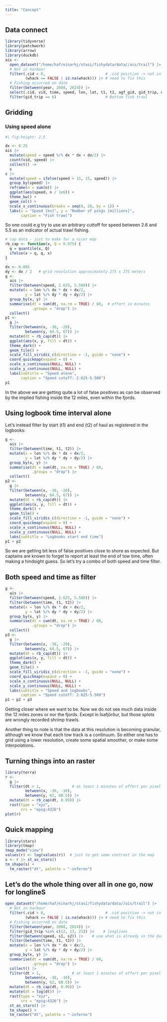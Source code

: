 ```yaml
---
title: "Concept"
---
```


## Data connect

```r
library(tidyverse)
library(patchwork)
library(arrow)
library(duckdb)
ais <- 
  open_dataset("/home/haf/einarhj/stasi/fishydata/data//ais/trail") |> 
  # Not in harbour
  filter(.cid > 0,                           # .cid positive -> not in harbour
         (whack == FALSE | is.na(whack))) |> # need to fix this
  # Fishing occurred on date
  filter(between(year, 2008, 2024)) |> 
  select(.cid, vid, time, speed, lon, lat, t1, t2, agf_gid, gid_trip, dd, dt) |> 
  filter(gid_trip == 6)                      # Bottom fish trawl
```

## Gridding

### Using speed alone

```r
#| fig-height: 2.5

dx <- 0.25
ais |> 
  mutate(speed = speed %/% dx * dx + dx/2) |> 
  count(vid, speed) |> 
  collect() ->
  s
s |> 
  mutate(speed = ifelse(speed > 15, 15, speed)) |> 
  group_by(speed) |> 
  reframe(n = sum(n)) |>
  ggplot(aes(speed, n / 1e6)) +
  theme_bw() +
  geom_col() +
  scale_x_continuous(breaks = seq(0, 20, by = 1)) +
  labs(x = "Speed [kn]", y = "Number of pings [millions]",
       caption = "Fish trawl")
```

So one could e.g try to use an arbitrary cuttoff for speed between 2.6 and 5.5 as an indicator of actual trawl fishing.

```r
# cap data - just to make for a nicer map
rb_cap <- function(x, Q = 0.975) {
  q = quantile(x, Q)
  ifelse(x > q, q, x)
}

dx <- 0.005
dy <- dx / 2   # grid resolution approximately 275 x 275 meters
g <- 
  ais |> 
  filter(between(speed, 2.625, 5.500)) |> 
  mutate(x = lon %/% dx * dx + dx/2,
         y = lat %/% dy * dy + dy/2) |> 
  group_by(x, y) |> 
  summarise(dt = sum(dt, na.rm = TRUE) / 60,  # effort in minutes
            .groups = "drop") |> 
  collect()
p1 <- 
  g |> 
  filter(between(x, -30, -20),
         between(y, 64.5, 67)) |> 
  mutate(dt = rb_cap(dt)) |> 
  ggplot(aes(x, y, fill = dt)) +
  theme_dark() +
  geom_tile() +
  scale_fill_viridis_c(direction = -1, guide = "none") +
  coord_quickmap(expand = 0) +
  scale_x_continuous(NULL, NULL) +
  scale_y_continuous(NULL, NULL) +
  labs(subtitle = "Speed alone",
       caption = "Speed cutoff: 2.625-5.500")
p1
```

In the above we are getting quite a lot of false positives as can be observed by the implied fishing inside the 12 miles, even within the fjords.

## Using logbook time interval alone

Let's instead filter by start (t1) and end (t2) of haul as registered in the logbooks:

```r
g <- 
  ais |> 
  filter(between(time, t1, t2)) |> 
  mutate(x = lon %/% dx * dx + dx/2,
         y = lat %/% dy * dy + dy/2) |> 
  group_by(x, y) |> 
  summarise(dt = sum(dt, na.rm = TRUE) / 60,
            .groups = "drop") |> 
  collect()
p2 <- 
  g |> 
  filter(between(x, -30, -20),
         between(y, 64.5, 67)) |> 
  mutate(dt = rb_cap(dt)) |> 
  ggplot(aes(x, y, fill = dt)) +
  theme_dark() +
  geom_tile() +
  scale_fill_viridis_c(direction = -1, guide = "none") +
  coord_quickmap(expand = 0) +
  scale_x_continuous(NULL, NULL) +
  scale_y_continuous(NULL, NULL) +
  labs(subtitle = "Logbooks start end time")
p1 + p2
```

So we are getting bit less of false positives close to shore as expected. But captains are known to forget to report at least the end of tow time, often making a hindsight guess. So let's try a combo of both speed and time filter.

## Both speed and time as filter

```r
g <- 
  ais |> 
  filter(between(speed, 2.625, 5.500)) |> 
  filter(between(time, t1, t2)) |> 
  mutate(x = lon %/% dx * dx + dx/2,
         y = lat %/% dy * dy + dy/2) |> 
  group_by(x, y) |> 
  summarise(dt = sum(dt, na.rm = TRUE) / 60,
            .groups = "drop") |> 
  collect()
p3 <- 
  g |> 
  filter(between(x, -30, -20),
         between(y, 64.5, 67)) |> 
  mutate(dt = rb_cap(dt)) |> 
  ggplot(aes(x, y, fill = dt)) +
  theme_dark() +
  geom_tile() +
  scale_fill_viridis_c(direction = -1, guide = "none") +
  coord_quickmap(expand = 0) +
  scale_x_continuous(NULL, NULL) +
  scale_y_continuous(NULL, NULL) +
  labs(subtitle = "Speed and logbooks",
       caption = "Speed cutoff: 2.625-5.500")
p1 + p2 + p3
```

Getting closer where we want to be. Now we do not see much data inside the 12 miles zones or nor the fjords. Except in Ísafjörður, but those splots are wrongly recorded shrimp trawls.

Another thing to note is that the data at this resolution is becoming granular, although we know that each tow track is a continuum. So either one has to grid using a lower resolution, create some spatial smoother, or make some interpolations.

## Turning things into an raster

```r
library(terra)
r <- 
  g |> 
  filter(dt > 1,              # at least 1 minutes of effort per pixel
         between(x, -30, -10),
         between(y, 62, 68.5)) |> 
  mutate(dt = rb_cap(dt, 0.99)) |> 
  rast(type = "xyz",
       crs = "epsg:4326")
plot(r)
```


## Quick mapping

```r
library(stars)
library(tmap)
tmap_mode("view")
values(r) <- log(values(r))  # just to get some contrast in the map
s <- r |> st_as_stars()
tm_shape(s) +
  tm_raster("dt", palette = "-inferno")
```

## Let's do the whole thing over all in one go, now for longlineS

```r
open_dataset("/home/haf/einarhj/stasi/fishydata/data//ais/trail") |> 
  # Not in harbour
  filter(.cid > 0,                           # .cid positive -> not in harbour
         (whack == FALSE | is.na(whack))) |> # need to fix this
  # Fishing occurred on date
  filter(between(year, 2008, 2024)) |> 
  filter(gid_trip %in% c(12, 13, 21)) |>    # longlines
  filter(between(speed, s1, s2)) |>    # use what is already in the data
  filter(between(time, t1, t2)) |> 
  mutate(x = lon %/% dx * dx + dx/2,
         y = lat %/% dy * dy + dy/2) |> 
  group_by(x, y) |> 
  summarise(dt = sum(dt, na.rm = TRUE) / 60,
            .groups = "drop") |> 
  collect() |> 
  filter(dt > 1,              # at least 1 minutes of effort per pixel
         between(x, -30, -10),
         between(y, 62, 68.5)) |> 
  mutate(dt = rb_cap(dt, 0.99)) |> 
  mutate(dt = log(dt)) |> 
  rast(type = "xyz",
       crs = "epsg:4326") |> 
  st_as_stars() |> 
  tm_shape() +
  tm_raster("dt", palette = "-inferno")
```

